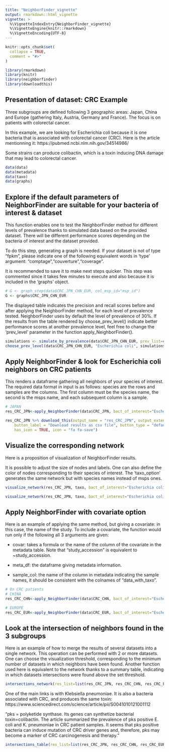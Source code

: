 ```yaml
---
title: "NeighborFinder_vignette"
output: rmarkdown::html_vignette
vignette: >
  %\VignetteIndexEntry{NeighborFinder_vignette}
  %\VignetteEngine{knitr::rmarkdown}
  %\VignetteEncoding{UTF-8}
---
```


```r
knitr::opts_chunk$set(
  collapse = TRUE,
  comment = "#>"
)
```

```r
library(rmarkdown)
library(knitr)
library(neighborfinder)
library(downloadthis)
```

## Presentation of dataset: CRC Example
Three subgroups are defined following 3 geographic areas: Japan, China and Europe (gathering Italy, Austria, Germany and France). 
The focus is on patients with colorectal cancer.

In this example, we are looking for Escherichia coli because it is one bacteria that is associated with colorectal cancer (CRC). Here is the article mentionning it: https://pubmed.ncbi.nlm.nih.gov/34514986/

Some strains can produce colibactin, which is a toxin inducing DNA damage that may lead to colorectal cancer.

```r
data(data)
data(metadata)
data(taxo)
data(graphs)
```

## Explore if the default parameters of NeighborFinder are suitable for your bacteria of interest & dataset
This function enables one to test the NeighborFinder method for different levels of prevalence thanks to simulated data based on the provided dataset. There will be different performance scores depending on the bacteria of interest and the dataset provided.

To do this step, generating a graph is needed. If your dataset is not of type "fpkm", please indicate one of the following equivalent words in 'type' argument: "comptage","couverture","coverage".

It is recommended to save it to make next steps quicker.
This step was commented since it takes few minutes to execute and also because it is included in the 'graphs' object.

```r
# G <- graph_step(data$CRC_JPN_CHN_EUR, col_msp_id="msp_id")
G <- graphs$CRC_JPN_CHN_EUR
```

The displayed table indicates the precision and recall scores before and after applying the NeighborFinder method, for each level of prevalence tested.
NeighborFinder uses by default the level of prevalence of 30%. If the results from the table rendered by choose_prev_level() indicate better performance scores at another prevalence level, feel free to change the 'prev_level' parameter in the function apply_NeighborFinder().

```r
simulations <- simulate_by_prevalence(data$CRC_JPN_CHN_EUR, prev_list=c(0.20,0.30), graph_file=G, col_msp_id="msp_id", seed=20232024)
choose_prev_level(data$CRC_JPN_CHN_EUR, "Escherichia coli", simulations, graph_file=G, col_msp_id="msp_id", seed = 20232024)
```

## Apply NeighborFinder & look for Escherichia coli neighbors on CRC patients
This renders a dataframe gathering all neighbors of your species of interest.
The required data format in input is as follows: species are the rows and samples are the columns. The first column must be the species name, the second is the msps name, and each subsequent column is a sample.

```r
# JAPAN
res_CRC_JPN<-apply_NeighborFinder(data$CRC_JPN, bact_of_interest="Escherichia coli", col_msp_id="msp_id", seed=20232024)

res_CRC_JPN %>% download_this(output_name = "res_CRC_JPN", output_extension = ".csv",
    button_label = "Download results as csv file", button_type = "default",
    has_icon = TRUE, icon = "fa fa-save")
```

## Visualize the corresponding network
Here is a proposition of visualization of NeighborFinder results.

It is possible to adjust the size of nodes and labels. One can also define the color of nodes corresponding to their species of interest. The 'taxo_option' generates the same network but with species names instead of msps ones.

```r
visualize_network(res_CRC_JPN, taxo, bact_of_interest="Escherichia coli", col_msp_id="msp_id", label_size=5)

visualize_network(res_CRC_JPN, taxo, bact_of_interest="Escherichia coli", col_msp_id="msp_id", label_size=5, taxo_option=TRUE, seed=2)
```

## Apply NeighborFinder with covariate option
Here is an example of applying the same method, but giving a covariate: in this case, the name of the study.
To include a covariate, the function would run only if the following all 3 arguments are given:

- covar: takes a formula or the name of the column of the covariate in the metadata table. Note that "study_accession" is equivalent to ~study_accession. 

- meta_df: the dataframe giving metadata information.

- sample_col: the name of the column in metadata indicating the sample names, it should be consistent with the colnames of "data_with_taxo".

```r
# On CRC patients
# CHINA
res_CRC_CHN<-apply_NeighborFinder(data$CRC_CHN, bact_of_interest="Escherichia coli", col_msp_id="msp_id", seed=20232024, covar= ~ study_accession, meta_df=metadata$CRC_CHN, sample_col="secondary_sample_accession")

# EUROPE
res_CRC_EUR<-apply_NeighborFinder(data$CRC_EUR, bact_of_interest="Escherichia coli", col_msp_id="msp_id", seed=20232024, covar= ~ study_accession, meta_df=metadata$CRC_EUR, sample_col="secondary_sample_accession")
```

## Look at the intersection of neighbors found in the 3 subgroups
Here is an example of how to merge the results of several datasets into a single network. 
This operation can be performed with 2 or more datasets. One can choose the visualization threshold, corresponding to the minimum number of datasets in which neighbors have been found.
Another function used here is equivalent to the network thanks to a summary table, indicating in which datasets intersections were found above the set threshold.

```r
intersections_network(res_list=list(res_CRC_JPN, res_CRC_CHN, res_CRC_EUR), taxo, threshold=2, "Escherichia coli", col_msp_id="msp_id", label_size=5, taxo_option=TRUE, seed=3)
```

One of the main links is with Klebsiella pneumoniae. It is also a bacteria associated with CRC, and produces the same toxin: https://www.sciencedirect.com/science/article/pii/S0041010121001112

"pks = polyketide synthase. Its genes can synthetize bacterial toxin=colibactin.
The article summarized the prevalence of pks positive E. coli and K. pneumoniae in CRC patient samples. 
It seems that pks positive bacteria can induce mutation of CRC driver genes and, therefore, pks may become a marker of CRC carcinogenesis and therapy."

```r
intersections_table(res_list=list(res_CRC_JPN, res_CRC_CHN, res_CRC_EUR), threshold=2, taxo, col_msp_id="msp_id", "Escherichia coli") %>% kable()
```


